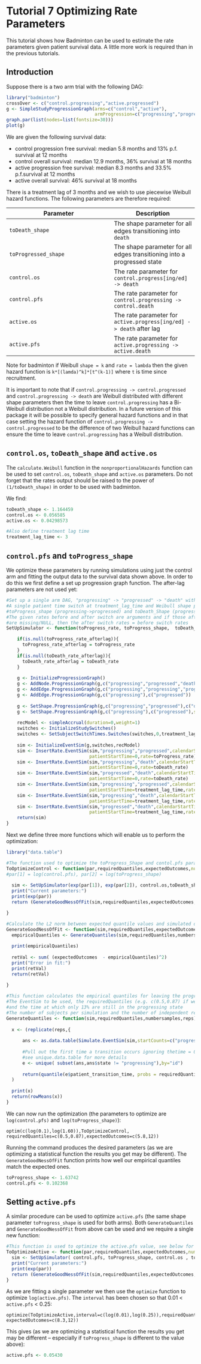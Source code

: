 <!--
%\VignetteEngine{knitr::knitr}
%\VignetteIndexEntry{Tutorial 7 Optimizing Rate Parameters}
-->

Tutorial 7 Optimizing Rate Parameters
========================================================

This tutorial shows how Badminton can be used to estimate the rate parameters given patient survival data. A little more work is required than in the previous tutorials.

Introduction
--------------------------------------------------------

Suppose there is a two arm trial with the following DAG:

```r
library("badminton")
crossOver <- c("control.progressing","active.progressed")
g <- SimpleStudyProgressionGraph(arms=c("control","active"),
                                 armProgression=c("progressing","progressed"),edge="death",crossOver=crossOver)
graph.par(list(nodes=list(fontsize=30)))
plot(g)
```

We are given the following survival data:

* control progression free survival: median 5.8 months and 13% p.f. survival at 12 months
* control overall survival: median 12.9 months, 36% survival at 18 months
* active progression free survival: median 8.3 months and 33.5% p.f.survival at 12 months
* active overall survival: 46% survival at 18 months

There is a treatment lag of 3 months and we wish to use piecewise Weibull hazard functions. The following parameters are therefore required:

Parameter                | Description
-------------------------|--------------------
```toDeath_shape```      | The shape parameter for all edges transitioning into ```death```
```toProgressed_shape``` | The shape parameter for all edges transitioning into a progressed state
```control.os```         | The rate parameter for ```control.progress[ing/ed] -> death``` 
```control.pfs```        | The rate parameter for ```control.progressing -> control.death```
```active.os```          | The rate parameter for ```active.progress[ing/ed] -> death``` after lag
```active.pfs```         | The rate parameter for ```active.progressing -> active.death```

Note for badminton if Weibull ```shape = k``` and ```rate = lambda``` then the given hazard function is ```k*[(lamda)^k]*[t^(k-1)]``` where ```t``` is time since recruitment.


It is important to note that if ```control.progressing -> control.progressed``` and ```control.progressing -> death``` are Weibull distributed with different shape parameters then the time to leave ```control.progressing``` has a Bi-Weibull distribution not a Weibull distribution. In a future version of this package it will be possible to specify general hazard functions and in that case setting the hazard function of ```control.progressing -> control.progressed``` to be the difference of two Weibull hazard functions can ensure the time to leave ```control.progressing``` has a Weibull distribution. 

```control.os```, ```toDeath_shape``` and ```active.os```
--------------------------------------------------------

The ```calculate.Weibull``` function in the ```nonproportionalHazards``` function can be used to set ```control.os```, ```toDeath_shape``` and ```active.os``` parameters. Do not forget that the rates output should be raised to the power of ```(1/toDeath_shape)``` in order to be used with badminton. 

We find:
```r
toDeath_shape <- 1.164459
control.os <- 0.056585
active.os <- 0.04298573

#Also define treatment lag time
treatment_lag_time <- 3
```

```control.pfs``` and ```toProgress_shape```
-------------------------------------------------------

We optimize these parameters by running simulations using just the control arm and fitting the output data to the survival data shown above. In order to do this we first define a set up progression graph function. The after-lag parameters are not used yet:
```r
#Set up a single arm DAG, "progressing" -> "progressed" -> "death" with "progressing" -> "death" as well
#A single patient time switch at treatment_lag_time and Weibull shape parameters 
#toProgress_shape (progressing->progressed) and toDeath_Shape (progressing/ed -> death)
#The given rates before and after switch are arguments and if those after lag
#are missing/NULL, then the after switch rates = before switch rates 
SetUpSimulator <- function(toProgress_rate, toProgress_shape,  toDeath_rate, toDeath_shape,toProgress_rate_afterlag=NULL, toDeath_rate_afterlag=NULL){

    if(is.null(toProgress_rate_afterlag)){
      toProgress_rate_afterlag = toProgress_rate 
    }
    if(is.null(toDeath_rate_afterlag)){
      toDeath_rate_afterlag = toDeath_rate 
    }
  
    g <- InitializeProgressionGraph()
    g <- AddNode.ProgressionGraph(g,c("progressing","progressed","death"))
    g <- AddEdge.ProgressionGraph(g,c("progressing","progressing","progressed"),rep("death",3))
    g <- AddEdge.ProgressionGraph(g,c("progressing"),c("progressed"))
    
    g <- SetShape.ProgressionGraph(g,c("progressing","progressed"),c("death","death"),shape=toDeath_shape)
    g <- SetShape.ProgressionGraph(g,c("progressing"),c("progressed"),shape=toProgress_shape)
    
    recModel <- simpleAccrual(duration=0,weight=1)
    switches <- InitializeStudySwitches()
    switches <- SetSubjectSwitchTimes.Switches(switches,0,treatment_lag_time)
    
    sim <- InitializeEventSim(g,switches,recModel)
    sim <- InsertRate.EventSim(sim,"progressing","progressed",calendarStartTime=0,
                               patientStartTime=0,rate=toProgress_rate)
    sim <- InsertRate.EventSim(sim,"progressing","death",calendarStartTime=0,
                               patientStartTime=0,rate=toDeath_rate)
    sim <- InsertRate.EventSim(sim,"progressed","death",calendarStartTime=0,
                               patientStartTime=0,rate=toDeath_rate)
    sim <- InsertRate.EventSim(sim,"progressing","progressed",calendarStartTime=0,
                               patientStartTime=treatment_lag_time,rate=toProgress_rate_afterlag)
    sim <- InsertRate.EventSim(sim,"progressing","death",calendarStartTime=0,
                               patientStartTime=treatment_lag_time,rate=toDeath_rate_afterlag)
    sim <- InsertRate.EventSim(sim,"progressed","death",calendarStartTime=0,
                               patientStartTime=treatment_lag_time,rate=toDeath_rate_afterlag)
    return(sim)
}
```


Next we define three more functions which will enable us to perform the optimization:
```r
library("data.table")

#The function used to optimize the toProgress_Shape and contol.pfs parameters, see below
ToOptimizeControl <- function(par,requiredQuantiles,expectedOutcomes,numbersamples=50000,reps=10){ 
#par[1] = log(control.pfs), par[2] = log(toProgress_shape)
  
  sim <- SetUpSimulator(exp(par[1]), exp(par[2]), control.os,toDeath_shape )
  print("Current parameters:")
  print(exp(par))
  return (GenerateGoodNessOfFit(sim,requiredQuantiles,expectedOutcomes,numbersamples,reps))

}

#Calculate the L2 norm between expected quantile values and simulated ones
GenerateGoodNessOfFit <- function(sim,requiredQuantiles,expectedOutcomes,numbersamples,reps){
  empiricalQuantiles <- GenerateQuantiles(sim,requiredQuantiles,numbersamples,reps)
  
  print(empiricalQuantiles)
   
  retVal <- sum( (expectedOutcomes  - empiricalQuantiles)^2)
  print("Error in fit:")
  print(retVal)
  return(retVal)
  
}

#This function calculates the empirical quantiles for leaving the progressing state
#The EventSim to be used, the requiredQuantiles (e.g. c(0.5,0.87) if we want the median
#and the time at which only 13% are still in the progressing state
#The number of subjects per simulation and the number of independent replications are also arguments
GenerateQuantiles <- function(sim,requiredQuantiles,numbersamples,reps){
  
  x <- (replicate(reps,{
      
      ans <- as.data.table(Simulate.EventSim(sim,startCounts=c("progressing",numbersamples))$data)
      
      #Pull out the first time a transition occurs ignoring thetime = 0, enter progressing state 
      #see unique.data.table for more details
      e <- unique( subset(ans,ans$state != "progressing"),by="id")
      
      return(quantile(e$patient_transition_time, probs = requiredQuantiles))})
  )
  
  print(x)
  return(rowMeans(x))
}


```

We can now run the optimization (the parameters to optimize are ```log(control.pfs)``` and ```log(toProgress_shape)```): 
```
optim(c(log(0.1),log(1.60)),ToOptimizeControl, requiredQuantiles=c(0.5,0.87),expectedOutcomes=c(5.8,12))
```

Running the command produces the desired parameters (as we are optimizing a statistical function the results you get may be different). The ```GenerateGoodNessOfFit``` function prints how well our empirical quantiles match the expected ones.

```r
toProgress_shape <- 1.63742 
control.pfs <- 0.102368 
```


Setting ```active.pfs```
--------------------------------------

A similar procedure can be used to optimize ```active.pfs``` (the same shape parameter ```toProgress_shape``` is used for both arms). Both ```GenerateQuantiles``` and ```GenerateGoodNessOfFit``` from above can be used and we require a single new function:

```r
#This function is used to optimize the active.pfs value, see below for details
ToOptimizeActive <- function(par,requiredQuantiles,expectedOutcomes,numbersamples=50000,reps=10){
  sim <- SetUpSimulator( control.pfs, toProgress_shape, control.os , toDeath_shape, exp(par), active.os )
  print("Current parameters:")
  print(exp(par))
  return (GenerateGoodNessOfFit(sim,requiredQuantiles,expectedOutcomes,numbersamples,reps))
}
```

As we are fitting a single parameter we then use the ```optimize``` function to optimize ```log(active.pfs)```. The ```interval``` has been chosen so that 0.01 < ```active.pfs``` < 0.25:
```
optimize(ToOptimizeActive,interval=c(log(0.01),log(0.25)),requiredQuantiles=c(0.5,0.665),
expectedOutcomes=c(8.3,12))
```

This gives (as we are optimizing a statistical function the results you get may be different -- especially if ```toProgress_shape``` is different to the value above):
```r
active.pfs <- 0.05430
```

